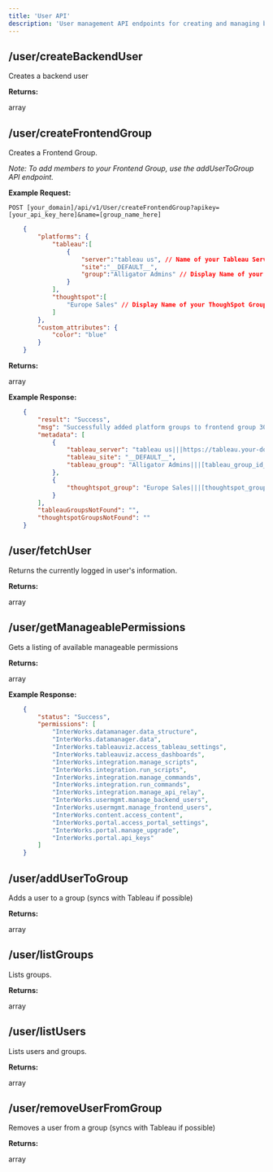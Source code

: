---
title: 'User API'
description: 'User management API endpoints for creating and managing backend users'
---

## /user/createBackendUser

Creates a backend user

**Returns:**

array

## /user/createFrontendGroup

Creates a Frontend Group.

_Note: To add members to your Frontend Group, use the addUserToGroup API endpoint._

**Example Request:**

```POST [your_domain]/api/v1/User/createFrontendGroup?apikey=[your_api_key_here]&name=[group_name_here]```

```JSON
    {
        "platforms": {
            "tableau":[
                {
                    "server":"tableau us", // Name of your Tableau Server Connection
                    "site":"__DEFAULT__",
                    "group":"Alligator Admins" // Display Name of your Tableau Server Group
                }
            ],
            "thoughtspot":[
                "Europe Sales" // Display Name of your ThoughSpot Group
            ]
        },
        "custom_attributes": {
            "color": "blue"
        }
    }
```

**Returns:**

array

**Example Response:**

```JSON
    {
        "result": "Success",
        "msg": "Successfully added platform groups to frontend group 30 and added syncing to the queue",
        "metadata": [
            {
                "tableau_server": "tableau us|||https://tableau.your-domain.com",
                "tableau_site": "__DEFAULT__",
                "tableau_group": "Alligator Admins|||[tableau_group_id_here]"
            },
            {
                "thoughtspot_group": "Europe Sales|||[thoughtspot_group_id_here]"
            }
        ],
        "tableauGroupsNotFound": "",
        "thoughtspotGroupsNotFound": ""
    }
```

## /user/fetchUser

Returns the currently logged in user's information.

**Returns:**

array

## /user/getManageablePermissions

Gets a listing of available manageable permissions

**Returns:**

array

**Example Response:**

```JSON
    {
        "status": "Success",
        "permissions": [
            "InterWorks.datamanager.data_structure",
            "InterWorks.datamanager.data",
            "InterWorks.tableauviz.access_tableau_settings",
            "InterWorks.tableauviz.access_dashboards",
            "InterWorks.integration.manage_scripts",
            "InterWorks.integration.run_scripts",
            "InterWorks.integration.manage_commands",
            "InterWorks.integration.run_commands",
            "InterWorks.integration.manage_api_relay",
            "InterWorks.usermgmt.manage_backend_users",
            "InterWorks.usermgmt.manage_frontend_users",
            "InterWorks.content.access_content",
            "InterWorks.portal.access_portal_settings",
            "InterWorks.portal.manage_upgrade",
            "InterWorks.portal.api_keys"
        ]
    }
```

## /user/addUserToGroup

Adds a user to a group (syncs with Tableau if possible)

**Returns:**

array

## /user/listGroups

Lists groups.

**Returns:**

array

## /user/listUsers

Lists users and groups.

**Returns:**

array

## /user/removeUserFromGroup

Removes a user from a group (syncs with Tableau if possible)

**Returns:**

array
